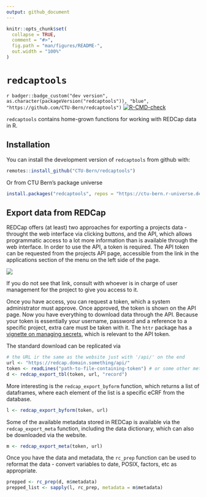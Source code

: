```yaml
---
output: github_document
---
```


<!-- README.md is generated from README.Rmd. Please edit that file -->

```r
knitr::opts_chunk$set(
  collapse = TRUE,
  comment = "#>",
  fig.path = "man/figures/README-",
  out.width = "100%"
)
```

# `redcaptools`

<!-- badges: start -->

`r badger::badge_custom("dev version", as.character(packageVersion("redcaptools")), "blue", "https://github.com/CTU-Bern/redcaptools")`
[![R-CMD-check](https://github.com/CTU-Bern/redcaptools/workflows/R-CMD-check/badge.svg)](https://github.com/CTU-Bern/redcaptools/actions)

<!-- badges: end -->

`redcaptools` contains home-grown functions for working with REDCap data in R.

## Installation

You can install the development version of `redcaptools` from github with:

<!-- install.packages("redcaptools") -->

``` r
remotes::install_github("CTU-Bern/redcaptools")
```

Or from CTU Bern's package universe

``` r
install.packages("redcaptools", repos = "https://ctu-bern.r-universe.dev")
```


## Export data from REDCap

REDCap offers (at least) two approaches for exporting a projects data - throught the web interface via clicking buttons, and the API, which allows programmatic access to a lot more information than is available through the web interface. In order to use the API, a token is required. The API token can be requested from the projects API page, accessible from the link in the applications section of the menu on the left side of the page.

![](man/figures/api_link.png)

If you do not see that link, consult with whoever is in charge of user management for the project to give you access to it.

Once you have access, you can request a token, which a system administrator must approve. Once approved, the token is shown on the API page. Now you have everything to download data through the API. Because your token is essentially your username, password and a reference to a specific project, extra care must be taken with it. The `httr` package has a [vignette on managing secrets](https://cran.r-project.org/web/packages/httr/vignettes/secrets.html), which is relevant to the API token.

The standard download can be replicated via

``` r
# the URL ir the same as the website just with '/api/' on the end
url <- "https://redcap.domain.something/api/"
token <- readLines("path-to-file-containing-token") # or some other method
d <- redcap_export_tbl(token, url, "record")
```

More interesting is the `redcap_export_byform` function, which returns a list of dataframes, where each element of the list is a specific eCRF from the database.

``` r
l <- redcap_export_byform(token, url)
```

Some of the available metadata stored in REDCap is available via the `redcap_export_meta` function, including the data dictionary, which can also be downloaded via the website.

``` r
m <- redcap_export_meta(token, url)
```

Once you have the data and metadata, the `rc_prep` function can be used to reformat the data - convert variables to date, POSIX, factors, etc as appropriate.

``` r
prepped <- rc_prep(d, m$metadata)
prepped_list <- sapply(l, rc_prep, metadata = m$metadata)
```
